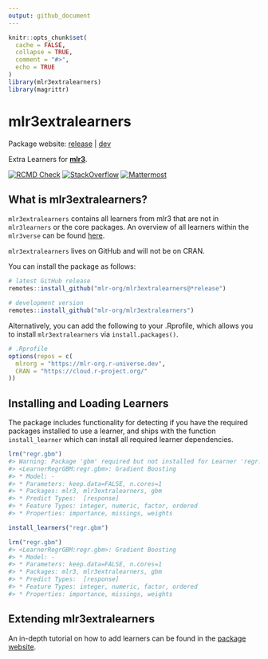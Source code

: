 ```yaml
---
output: github_document
---
```


```r
knitr::opts_chunk$set(
  cache = FALSE,
  collapse = TRUE,
  comment = "#>",
  echo = TRUE
)
library(mlr3extralearners)
library(magrittr)
```

# mlr3extralearners

Package website: [release](https://mlr3extralearners.mlr-org.com/) \|
[dev](https://mlr3extralearners.mlr-org.com/dev/)

Extra Learners for **[mlr3](https://github.com/mlr-org/mlr3/)**.

<!-- badges: start -->
[![RCMD Check](https://github.com/mlr-org/mlr3extralearners/actions/workflows/rcmdcheck.yml/badge.svg)](https://github.com/mlr-org/mlr3extralearners/actions/workflows/rcmdcheck.yml)
[![StackOverflow](https://img.shields.io/badge/stackoverflow-mlr3-orange.svg)](https://stackoverflow.com/questions/tagged/mlr3)
[![Mattermost](https://img.shields.io/badge/chat-mattermost-orange.svg)](https://lmmisld-lmu-stats-slds.srv.mwn.de/mlr_invite/)
<!-- badges: end -->

## What is mlr3extralearners?

`mlr3extralearners` contains all learners from mlr3 that are not in `mlr3learners` or the core packages.
An overview of all learners within the `mlr3verse` can be found [here](https://mlr-org.com/learners.html).

`mlr3extralearners` lives on GitHub and will not be on CRAN.

You can install the package as follows:

```r
# latest GitHub release
remotes::install_github("mlr-org/mlr3extralearners@*release")

# development version
remotes::install_github("mlr-org/mlr3extralearners")
```



Alternatively, you can add the following to your .Rprofile, which allows you to install `mlr3extralearners`
via `install.packages()`.

```r
# .Rprofile
options(repos = c(
  mlrorg = "https://mlr-org.r-universe.dev",
  CRAN = "https://cloud.r-project.org/"
))
```

## Installing and Loading Learners

The package includes functionality for detecting if you have the required packages installed
to use a learner, and ships with the function `install_learner` which can install all required
learner dependencies.

```r
lrn("regr.gbm")
#> Warning: Package 'gbm' required but not installed for Learner 'regr.gbm'
#> <LearnerRegrGBM:regr.gbm>: Gradient Boosting
#> * Model: -
#> * Parameters: keep.data=FALSE, n.cores=1
#> * Packages: mlr3, mlr3extralearners, gbm
#> * Predict Types:  [response]
#> * Feature Types: integer, numeric, factor, ordered
#> * Properties: importance, missings, weights

install_learners("regr.gbm")

lrn("regr.gbm")
#> <LearnerRegrGBM:regr.gbm>: Gradient Boosting
#> * Model: -
#> * Parameters: keep.data=FALSE, n.cores=1
#> * Packages: mlr3, mlr3extralearners, gbm
#> * Predict Types:  [response]
#> * Feature Types: integer, numeric, factor, ordered
#> * Properties: importance, missings, weights
```

## Extending mlr3extralearners

An in-depth tutorial on how to add learners can be found in the [package website](https://mlr3extralearners.mlr-org.com/articles/extending.html).

